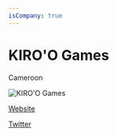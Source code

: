 ```yaml
---
isCompany: true
---
```


# KIRO'O Games

<Location>

Cameroon

</Location>

![KIRO'O Games](http://kiroogames.com/images/stories/kiroostudio/new2.jpg)

<Website>

[Website](http://kiroogames.com)

[Twitter](https://twitter.com/KIROOGames)

</Website>
